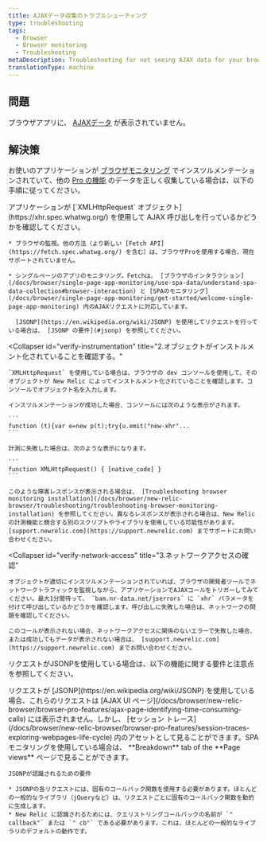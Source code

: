 ```yaml
---
title: AJAXデータ収集のトラブルシューティング
type: troubleshooting
tags:
  - Browser
  - Browser monitoring
  - Troubleshooting
metaDescription: Troubleshooting for not seeing AJAX data for your browser app.
translationType: machine
---
```


## 問題

ブラウザアプリに、 [AJAXデータ](/docs/browser/new-relic-browser/browser-pro-features/ajax-page-identifying-time-consuming-calls) が表示されていません。

## 解決策

お使いのアプリケーションが [ブラウザモニタリング](/docs/browser/new-relic-browser/installation-configuration/troubleshooting-browser-monitoring-installation) でインスツルメンテーションされていて、他の [Pro の機能](/docs/browser/new-relic-browser/browser-pro-features) のデータを正しく収集している場合は、以下の手順に従ってください。

<CollapserGroup>
  <Collapser
    id="verify-xmlhttp"
    title="1.XMLHttpRequestを使用していることを確認してください。"
  >
    アプリケーションが [`XMLHttpRequest` オブジェクト](https://xhr.spec.whatwg.org/) を使用して AJAX 呼び出しを行っているかどうかを確認してください。

    * ブラウザの監視。他の方法（より新しい [Fetch API](https://fetch.spec.whatwg.org/) を含む）は、ブラウザProを使用する場合、現在サポートされていません。

    * シングルページのアプリのモニタリング。Fetchは、 [ブラウザのインタラクション](/docs/browser/single-page-app-monitoring/use-spa-data/understand-spa-data-collection#browser-interaction) と [SPAのモニタリング](/docs/browser/single-page-app-monitoring/get-started/welcome-single-page-app-monitoring) 内のAJAXリクエストに対応しています。

      [JSONP](https://en.wikipedia.org/wiki/JSONP) を使用してリクエストを行っている場合は、 [JSONP の要件](#jsonp) を参照してください。
  </Collapser>

  <Collapser
    id="verify-instrumentation"
    title="2.オブジェクトがインストルメント化されていることを確認する。"
  >
    `XMLHttpRequest` を使用している場合は、ブラウザの dev コンソールを使用して、そのオブジェクトが New Relic によってインストルメント化されていることを確認します。コンソールでオブジェクト名を入力します。

    インスツルメンテーションが成功した場合、コンソールには次のような表示がされます。

    ```
    function (t){var e=new p(t);try{u.emit("new-xhr"...
    ```

    計測に失敗した場合は、次のような表示になります。

    ```
    function XMLHttpRequest() { [native_code] }
    ```

    このような障害レスポンスが表示される場合は、 [Troubleshooting browser monitoring installation](/docs/browser/new-relic-browser/troubleshooting/troubleshooting-browser-monitoring-installation) を参照してください。異なるレスポンスが表示される場合は、New Relic の計測機能と競合する別のスクリプトやライブラリを使用している可能性があります。 [support.newrelic.com](https://support.newrelic.com) までサポートにお問い合わせください。
  </Collapser>

  <Collapser
    id="verify-network-access"
    title="3.ネットワークアクセスの確認"
  >
    オブジェクトが適切にインスツルメンテーションされていれば、ブラウザの開発者ツールでネットワークトラフィックを監視しながら、アプリケーションでAJAXコールをトリガーしてみてください。最大1分間待って、 `bam.nr-data.net/jserrors` に `xhr` パラメータを付けて呼び出しているかどうかを確認します。呼び出しに失敗した場合は、ネットワークの問題を確認してください。

    このコールが表示されない場合、ネットワークアクセスに関係のないエラーで失敗した場合、または成功してもデータが表示されない場合は、 [support.newrelic.com](https://support.newrelic.com) までお問い合わせください。
  </Collapser>
</CollapserGroup>

リクエストがJSONPを使用している場合は、以下の機能に関する要件と注意点を参照してください。

<CollapserGroup>
  <Collapser
    id="jsonp"
    title="JSONPの要件"
  >
    リクエストが [JSONP](https://en.wikipedia.org/wiki/JSONP) を使用している場合、これらのリクエストは [AJAX UI ページ](/docs/browser/new-relic-browser/browser-pro-features/ajax-page-identifying-time-consuming-calls) には表示されません。しかし、 [セッション トレース](/docs/browser/new-relic-browser/browser-pro-features/session-traces-exploring-webpages-life-cycle) 内のアセットとして見ることができます。SPA モニタリングを使用している場合は、 **Breakdown** tab of the **Page views** ページで見ることができます。

    JSONPが認識されるための要件

    * JSONPの各リクエストには、固有のコールバック関数を使用する必要があります。ほとんどの一般的なライブラリ（jQueryなど）は、リクエストごとに固有のコールバック関数を動的に生成します。
    * New Relic に認識されるためには、クエリストリングコールバックの名前が `" callback"` または `" cb"` である必要があります。これは、ほとんどの一般的なライブラリのデフォルトの動作です。
  </Collapser>
</CollapserGroup>